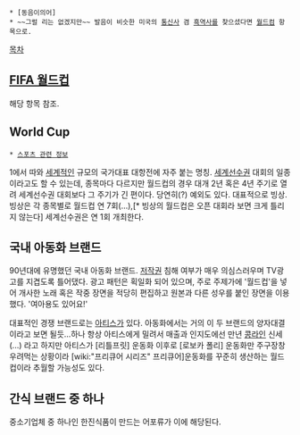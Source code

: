  * [동음이의어]
 * ~~그럴 리는 없겠지만~~ 발음이 비슷한 미국의 [[통신사]] 겸 [[흑역사]]를 찾으셨다면 [[월드컴]] 항목으로.

[[목차]]

== [[FIFA 월드컵]] ==
해당 항목 참조.

== World Cup ==
 * [[스포츠 관련 정보]]

1에서 따와 [[세계]]적인 규모의 국가대표 대항전에 자주 붙는 명칭. [[세계선수권]] 대회의 일종이라고도 할 수 있는데, 종목마다 다르지만 월드컵의 경우 대개 2년 혹은 4년 주기로 열려 세계선수권 대회보다 그 주기가 긴 편이다. 당연히(?) 예외도 있다. 대표적으로 빙상. 빙상은 각 종목별로 월드컵 연 7회(...),[* 빙상의 월드컵은 오픈 대회라 보면 크게 틀리지 않는다] 세계선수권은 연 1회 개최한다.

== 국내 아동화 브랜드 ==
90년대에 유명했던 국내 아동화 브랜드. [[저작권]] 침해 여부가 매우 의심스러우며 TV광고를 지겹도록 틀어댔다. 광고 패턴은 획일화 되어 있으며, 주로 주제가에 '월드컵'을 넣어 개사한 노래 혹은 작중 장면을 적당히 편집하고 원본과 다른 성우를 붙인 장면을 이용했다. '여아용도 있어요!'

대표적인 경쟁 브랜드로는 [[아티스]]가 있다. 아동화에서는 거의 이 두 브랜드의 양자대결이라고 보면 될듯...하나 항상 아티스에게 밀려서 매출과 인지도에선 만년 [[콩라인]] 신세(...) 라고 하지만 아티스가 [리틀프릿] 운동화 이후로 [로보카 폴리] 운동화만 주구장창 우려먹는 상황이라 [wiki:"프리큐어 시리즈" 프리큐어]운동화를 꾸준히 생산하는 월드컵이라 추월할 가능성도 있다.

== 간식 브랜드 중 하나 ==
중소기업체 중 하나인 한진식품이 만드는 어포류가 이에 해당된다.
